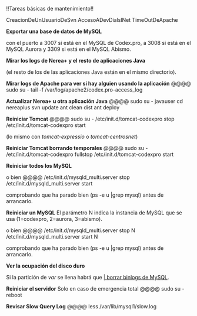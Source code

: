 !!Tareas básicas de mantenimiento!!

CreacionDeUnUsuarioDeSvn
AccesoADevDialslNet
TimeOutDeApache

'''Exportar una base de datos de MySQL'''

{{{mysqldump -u icentros_fantito -p -h 127.0.0.1 -P 3309 icentros_elviraCAT | gzip > icentros_elviraCAT.sql.gz}}}
{{{mysqldump -u root -p -P 3307 -h 127.0.0.1 codexpro | gzip > /tmp/codexpro.sql.gz}}}

con el puerto a 3007 si está en el MySQL de Codex.pro, a 3008 si está en el MySQL Aurora y 3309 si está en el MySQL Abismo.


'''Mirar los logs de Nerea+ y el resto de aplicaciones Java'''

{{{less /var/log/java/nerea.log}}}

(el resto de los de las aplicaciones Java están en el mismo directorio).


'''Mirar logs de Apache para ver si hay alguien usando la aplicación'''
@@@@
sudo su -
tail -f /var/log/apache2/codex.pro-access_log


'''Actualizar Nerea+ u otra aplicación Java'''
@@@@
sudo su - javauser
cd nereaplus
svn update
ant clean dist
ant deploy


'''Reiniciar Tomcat'''
@@@@
sudo su -
/etc/init.d/tomcat-codexpro stop
/etc/init.d/tomcat-codexpro start

(lo mismo con ''tomcat-expressio'' o ''tomcat-centrosnet'')


'''Reiniciar Tomcat borrando temporales'''
@@@@
sudo su -
/etc/init.d/tomcat-codexpro fullstop
/etc/init.d/tomcat-codexpro start


'''Reiniciar todos los MySQL'''

{{{/etc/init.d/mysqld_multi.server restart}}}

o bien
@@@@
/etc/init.d/mysqld_multi.server stop
/etc/init.d/mysqld_multi.server start

comprobando que ha parado bien (ps -e u |grep mysql) antes de arrancarlo.


'''Reiniciar un MySQL'''
El parámetro N indica la instancia de MySQL que se usa (1=codexpro, 2=aurora, 3=abismo).

{{{/etc/init.d/mysqld_multi.server restart N}}}

o bien
@@@@
/etc/init.d/mysqld_multi.server stop N
/etc/init.d/mysqld_multi.server start N

comprobando que ha parado bien (ps -e u |grep mysql) antes de arrancarlo.


'''Ver la ocupación del disco duro'''

{{{df -h}}}

Si la partición de ''var'' se llena habrá que [http://dev.mysql.com/doc/refman/5.1/en/purge-binary-logs.html | borrar binlogs de MySQL].


'''Reiniciar el servidor'''
Solo en caso de emergencia total
@@@@
sudo su -
reboot

'''Revisar Slow Query Log'''
@@@@
less /var/lib/mysql1/slow.log